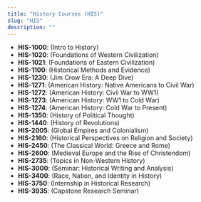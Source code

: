```yaml
---
title: "History Courses (HIS)"
slug: "HIS"
description: ""
---
```


- **HIS-1000**: (Intro to History)
- **HIS-1020**: (Foundations of Western Civilization)
- **HIS-1021**: (Foundations of Eastern Civilization)
- **HIS-1100**: (Historical Methods and Evidence)
- **HIS-1230**: (Jim Crow Era: A Deep Dive)
- **HIS-1271**: (American History: Native Americans to Civil War)
- **HIS-1272**: (American History: Civil War to WW1)
- **HIS-1273**: (American History: WW1 to Cold War)
- **HIS-1274**: (American History: Cold War to Present)
- **HIS-1350**: (History of Political Thought)
- **HIS-1440**: (History of Revolutions)
- **HIS-2005**: (Global Empires and Colonialism)
- **HIS-2160**: (Historical Perspectives on Religion and Society)
- **HIS-2450**: (The Classical World: Greece and Rome)
- **HIS-2600**: (Medieval Europe and the Rise of Christendom)
- **HIS-2735**: (Topics in Non-Western History)
- **HIS-3000**: (Seminar: Historical Writing and Analysis)
- **HIS-3400**: (Race, Nation, and Identity in History)
- **HIS-3750**: (Internship in Historical Research)
- **HIS-3935**: (Capstone Research Seminar)
